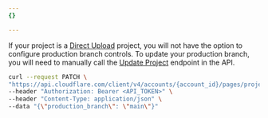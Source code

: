 ```yaml
---
{}

---
```


If your project is a [Direct Upload](/pages/get-started/direct-upload/) project, you will not have the option to configure production branch controls. To update your production branch, you will need to manually call the [Update Project](/api/resources/pages/subresources/projects/methods/edit/) endpoint in the API.

```bash
curl --request PATCH \
"https://api.cloudflare.com/client/v4/accounts/{account_id}/pages/projects/{project_name}" \
--header "Authorization: Bearer <API_TOKEN>" \
--header "Content-Type: application/json" \
--data "{\"production_branch\": \"main\"}"
```
